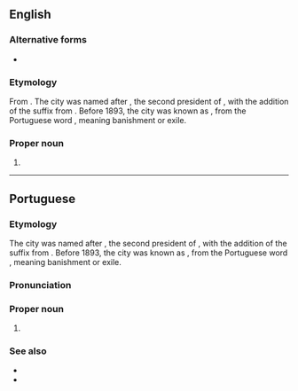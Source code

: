 ==English==

===Alternative forms===
* {{alter|en|Florianopolis}}

===Etymology===
From {{der|en|pt|Florianópolis}}. The city was named after {{w|Floriano Peixoto}}, the second president of {{l|en|Brazil}}, with the addition of the {{l|pt|-polis}} suffix from {{der|en|grc|πόλις||city}}. Before 1893, the city was known as {{l|en|Desterro}}, from the Portuguese word {{l|en|desterro}}, meaning banishment or exile.

===Proper noun===
{{en-proper noun}}

# {{place|en|municipality/state capital|s/Santa Catarina|c/Brazil}}

----

==Portuguese==

===Etymology===
The city was named after {{w|Floriano Peixoto}}, the second president of {{l|en|Brazil}}, with the addition of the {{l|pt|-polis}} suffix from {{l|grc|πόλις||city}}. Before 1893, the city was known as {{l|en|Desterro}}, from the Portuguese word {{l|en|desterro}}, meaning banishment or exile.

===Pronunciation===
{{pt-IPA}}

===Proper noun===
{{pt-proper noun}}

# {{place|pt|municipality/state capital|s/Santa Catarina|c/Brazil|t=Florianópolis}}

===See also===
* {{l|pt|Floripa}}
* {{l|pt|florianopolitano}}